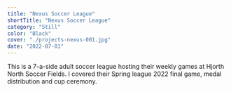 ```yaml
---
title: "Nexus Soccer League"
shortTitle: "Nexus Soccer League"
category: "Still"
color: "Black"
cover: "./projects-nexus-001.jpg"
date: "2022-07-01"
---
```


This is a 7-a-side adult soccer league hosting their weekly games at Hjorth North Soccer Fields. I covered their Spring league 2022 final game, medal distribution and cup ceremony.
